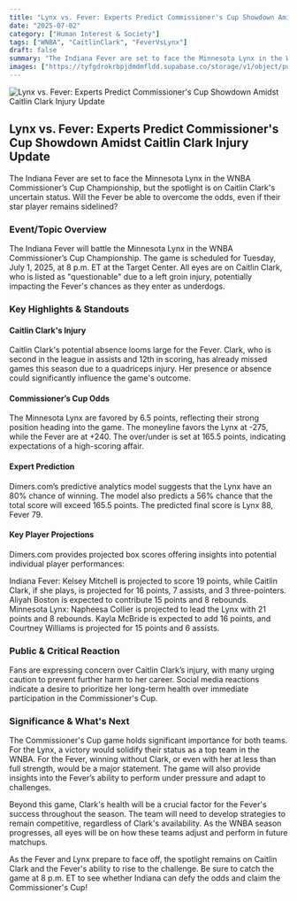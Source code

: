 ```yaml
---
title: "Lynx vs. Fever: Experts Predict Commissioner's Cup Showdown Amidst Caitlin Clark Injury Update"
date: "2025-07-02"
category: ["Human Interest & Society"]
tags: ["WNBA", "CaitlinClark", "FeverVsLynx"]
draft: false
summary: "The Indiana Fever are set to face the Minnesota Lynx in the WNBA Commissioner’s Cup Championship, but the spotlight is on Caitlin Clark's uncertain status. Will the Fever be able to overcome the odds, even if their star player remains sidelined?"
images: ["https://tyfgdrokrbpjdmdmfldd.supabase.co/storage/v1/object/public/image/2025-07-02-00-04-10-196-04-00.jpg"]
---
```



![Lynx vs. Fever: Experts Predict Commissioner's Cup Showdown Amidst Caitlin Clark Injury Update](https://tyfgdrokrbpjdmdmfldd.supabase.co/storage/v1/object/public/image/2025-07-02-00-04-10-196-04-00.jpg)

## Lynx vs. Fever: Experts Predict Commissioner's Cup Showdown Amidst Caitlin Clark Injury Update

The Indiana Fever are set to face the Minnesota Lynx in the WNBA Commissioner’s Cup Championship, but the spotlight is on Caitlin Clark's uncertain status. Will the Fever be able to overcome the odds, even if their star player remains sidelined?

### Event/Topic Overview

The Indiana Fever will battle the Minnesota Lynx in the WNBA Commissioner’s Cup Championship. The game is scheduled for Tuesday, July 1, 2025, at 8 p.m. ET at the Target Center. All eyes are on Caitlin Clark, who is listed as "questionable" due to a left groin injury, potentially impacting the Fever's chances as they enter as underdogs.

### Key Highlights & Standouts

#### Caitlin Clark's Injury

Caitlin Clark's potential absence looms large for the Fever. Clark, who is second in the league in assists and 12th in scoring, has already missed games this season due to a quadriceps injury. Her presence or absence could significantly influence the game's outcome.

#### Commissioner’s Cup Odds

The Minnesota Lynx are favored by 6.5 points, reflecting their strong position heading into the game. The moneyline favors the Lynx at -275, while the Fever are at +240. The over/under is set at 165.5 points, indicating expectations of a high-scoring affair.

#### Expert Prediction

Dimers.com’s predictive analytics model suggests that the Lynx have an 80% chance of winning. The model also predicts a 56% chance that the total score will exceed 165.5 points. The predicted final score is Lynx 88, Fever 79.

#### Key Player Projections

Dimers.com provides projected box scores offering insights into potential individual player performances:

Indiana Fever: Kelsey Mitchell is projected to score 19 points, while Caitlin Clark, if she plays, is projected for 16 points, 7 assists, and 3 three-pointers. Aliyah Boston is expected to contribute 15 points and 8 rebounds.
Minnesota Lynx: Napheesa Collier is projected to lead the Lynx with 21 points and 8 rebounds. Kayla McBride is expected to add 16 points, and Courtney Williams is projected for 15 points and 6 assists.

### Public & Critical Reaction

Fans are expressing concern over Caitlin Clark’s injury, with many urging caution to prevent further harm to her career. Social media reactions indicate a desire to prioritize her long-term health over immediate participation in the Commissioner's Cup.

### Significance & What's Next

The Commissioner's Cup game holds significant importance for both teams. For the Lynx, a victory would solidify their status as a top team in the WNBA. For the Fever, winning without Clark, or even with her at less than full strength, would be a major statement. The game will also provide insights into the Fever’s ability to perform under pressure and adapt to challenges.

Beyond this game, Clark's health will be a crucial factor for the Fever's success throughout the season. The team will need to develop strategies to remain competitive, regardless of Clark's availability. As the WNBA season progresses, all eyes will be on how these teams adjust and perform in future matchups.

As the Fever and Lynx prepare to face off, the spotlight remains on Caitlin Clark and the Fever's ability to rise to the challenge. Be sure to catch the game at 8 p.m. ET to see whether Indiana can defy the odds and claim the Commissioner's Cup!



